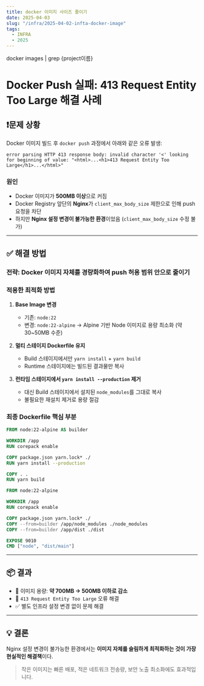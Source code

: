 ```yaml
---
title: docker 이미지 사이즈 줄이기
date: 2025-04-03
slug: "/infra/2025-04-02-infta-docker-image"
tags:
  - INFRA
  - 2025
---
```



docker images | grep {project이름}


# Docker Push 실패: 413 Request Entity Too Large 해결 사례

## ❗️문제 상황

Docker 이미지 빌드 후 `docker push` 과정에서 아래와 같은 오류 발생:

```
error parsing HTTP 413 response body: invalid character '<' looking for beginning of value: "<html>...<h1>413 Request Entity Too Large</h1>...</html>"
```

### 원인

- Docker 이미지가 **500MB 이상**으로 커짐
- Docker Registry 앞단의 **Nginx**가 `client_max_body_size` 제한으로 인해 push 요청을 차단
- 하지만 **Nginx 설정 변경이 불가능한 환경**이었음 (`client_max_body_size` 수정 불가)

---

## ✅ 해결 방법

### 전략: **Docker 이미지 자체를 경량화하여 push 허용 범위 안으로 줄이기**

### 적용한 최적화 방법

1. **Base Image 변경**

   - 기존: `node:22`
   - 변경: `node:22-alpine`
     → Alpine 기반 Node 이미지로 용량 최소화 (약 30~50MB 수준)

2. **멀티 스테이지 Dockerfile 유지**

   - Build 스테이지에서만 `yarn install` + `yarn build`
   - Runtime 스테이지에는 빌드된 결과물만 복사

3. **런타임 스테이지에서 `yarn install --production` 제거**

   - 대신 Build 스테이지에서 설치된 `node_modules`를 그대로 복사
   - 불필요한 재설치 제거로 용량 절감

### 최종 Dockerfile 핵심 부분

```Dockerfile
FROM node:22-alpine AS builder

WORKDIR /app
RUN corepack enable

COPY package.json yarn.lock* ./
RUN yarn install --production

COPY . .
RUN yarn build

FROM node:22-alpine

WORKDIR /app
RUN corepack enable

COPY package.json yarn.lock* ./
COPY --from=builder /app/node_modules ./node_modules
COPY --from=builder /app/dist ./dist

EXPOSE 9010
CMD ["node", "dist/main"]
```

---

## 📦 결과

- 🔧 이미지 용량: **약 700MB → 500MB 이하로 감소**
- 🚫 `413 Request Entity Too Large` 오류 해결
- ✅ 별도 인프라 설정 변경 없이 문제 해결

---

## 💡 결론

Nginx 설정 변경이 불가능한 환경에서는 **이미지 자체를 슬림하게 최적화하는 것이 가장 현실적인 해결책**이다.

> 작은 이미지는 빠른 배포, 적은 네트워크 전송량, 보안 노출 최소화에도 효과적입니다.
